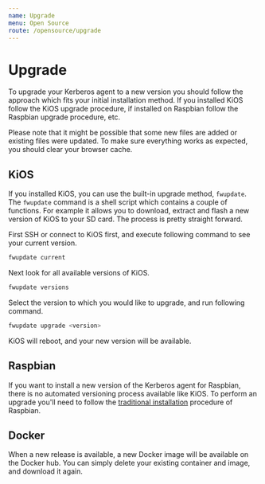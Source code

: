 ```yaml
---
name: Upgrade
menu: Open Source
route: /opensource/upgrade
---
```


# Upgrade

To upgrade your Kerberos agent to a new version you should follow the approach which fits your initial installation method. If you installed KiOS follow the KiOS upgrade procedure, if installed on Raspbian follow the Raspbian upgrade procedure, etc.

Please note that it might be possible that some new files are added or existing files were updated. To make sure everything works as expected, you should clear your browser cache.

## KiOS

If you installed KiOS, you can use the built-in upgrade method, `fwupdate`. The `fwupdate` command is a shell script which contains a couple of functions. For example it allows you to download, extract and flash a new version of KiOS to your SD card. The process is pretty straight forward.

First SSH or connect to KiOS first, and execute following command to see your current version.

```bash
fwupdate current
```

Next look for all available versions of KiOS.

```bash
fwupdate versions
```

Select the version to which you would like to upgrade, and run following command.

```bash
fwupdate upgrade <version>
```

KiOS will reboot, and your new version will be available.

## Raspbian

If you want to install a new version of the Kerberos agent for Raspbian, there is no automated versioning process available like KiOS. To perform an upgrade you'll need to follow the [traditional installation](/opensource/installation#raspbian) procedure of Raspbian.

## Docker

When a new release is available, a new Docker image will be available on the Docker hub. You can simply delete your existing container and image, and download it again.
